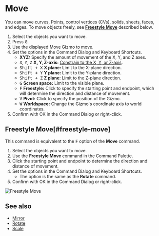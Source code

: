
# Move

<Reference shortcut="G" command="Move" button="Left of Command Bar" />

You can move curves, Points, control vertices (CVs), solids, sheets, faces, and edges.
To move objects freely, see [**Freestyle Move**](#freestyle-move) described below.

1. Select the objects you want to move.
2. Press <kbd>G</kbd>.
3. Use the displayed Move Gizmo to move.
4. Set the options in the Command Dialog and Keyboard Shortcuts.
   - **XYZ:** Specify the amount of movement of the X, Y, and Z axes.
   - <kbd>X</kbd>, <kbd>Y</kbd>, <kbd>Z</kbd> **X, Y, Z-axis:** [Constrain to the X, Y, or Z-axis](./sketching-tips#constrain-to-the-x-y-or-z-axis).
   - <kbd>Shift + X</kbd> **X plane:** Limit to the X-plane direction.
   - <kbd>Shift + Y</kbd> **Y plane:** Limit to the Y-plane direction.
   - <kbd>Shift + Z</kbd> **Z plane:** Limit to the Z-plane direction.
   - <kbd>G</kbd> **Screen space:** Limit to the visible plane.
   - <kbd>F</kbd> **Freestyle:** Click to specify the starting point and endpoint, which will determine the direction and distance of movement.
   - <kbd>V</kbd> **Pivot:** Click to specify the position of the Gizmo.
   - <kbd>W</kbd> **Worldspace:** Change the Gizmo's coordinate axis to world coordinates.
4. Confirm with OK in the Command Dialog or right-click.

## Freestyle Move[#freestyle-move]

This command is equivalent to the <kbd>F</kbd> option of the **Move** command.

1. Select the objects you want to move.
2. Use the **Freestyle Move**  command in the Command Palette.
3. Click the starting point and endpoint to determine the direction and distance of movement.
4. Set the options in the Command Dialog and Keyboard Shortcuts.
   - The option is the same as the **Rotate** command.
4. Confirm with OK in the Command Dialog or right-click.

![Freestyle Move](/img/freestyle-move.gif)

## See also
- [Mirror](./mirror)
- [Rotate](./rotate)
- [Scale](./scale)



